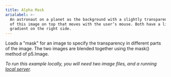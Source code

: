 ```yaml
---
title: Alpha Mask
arialabel: >-
  An astronaut on a planet as the background with a slightly transparent version
  of this image on top that moves with the user’s mouse. Both have a light blue
  gradient on the right side.
---
```



Loads a "mask" for an image to specify the transparency in
different parts of the image. The two images are blended together using
the mask() method of p5.Image.
<p><em><span class="small"> To run this example locally, you will need two
image files, and a running <a href="https://github.com/processing/p5.js/wiki/Local-server">
local server</a>.</span></em></p>

